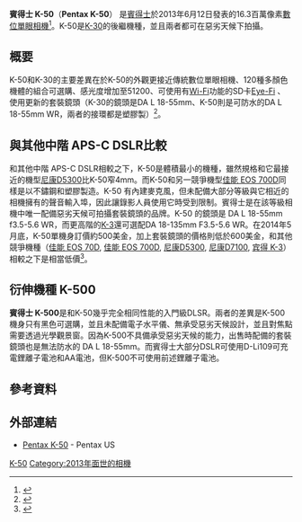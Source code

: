 {{noteTA
|1=zh-hans:宾得; zh-hk:賓得; zh-tw:賓得士
|2=zh-cn:数码单镜头反光相机;zh-hk:數碼單鏡反光相機;zh-tw:數位單眼相機;
}}
{{Infobox camera
| model   = Pentax K-50
| image   = Pentax K-50 red.JPG
| caption  =  Pentax K-50 與彈出的內建閃光燈
| kind = [[數位單眼相機|數位單眼相機]]
| sensor = APS-C 23.7×15.7 mm [[互補式金屬氧化物半導體|CMOS]]
| res = 16.3 百萬有效像素
| lens mount = 可更換鏡頭的[[賓得士_K_接環|賓得士 K<sub>AF3</sub> 和 K<sub>AF2</sub> 接環]]，適用於{{link-en|賓得士鏡頭|Pentax (lens)|賓得士自動對焦鏡頭}}，較舊的手動鏡頭則支援手動光圈環。
| shutterRange = 30-1/6000秒、B快門
| speedRange   = ISO 100–51200，以1、0.5或0.3 EV 增減。
| metering     = [[鏡後測光|TTL]] 全開光圈77分區測光、中央重點測光、點測光。
| rearLCD      = 3英吋92.1萬像素，有保護膜覆蓋，可調整顯示亮度與色澤。
| recording_medium =[[SD卡|SD卡]]、SDHC、SDXC（可支援[[Eye-Fi|Eye-Fi]]）
| flash        = 內建彈出式閃光燈、支援高速同步的 P-TTL 閃光燈熱靴1/180 {{link-en|閃光燈同步|Flash synchronization}}（X-sync）速度。
| battery      =可充電的D-LI109 鋰離子電池，可選購轉接器使用4顆AA電池。
| viewfinder   = 0.92放大倍率，接近100%覆蓋的眼平[[五稜鏡|五稜鏡]]。
| weight       = 含電池與SD卡：650 g<br />不含電池：590 g
| madeIn       = {{Flag|Vietnam}}
}}
'''賓得士 K-50'''（'''Pentax K-50'''） 是[[賓得士|賓得士]]於2013年6月12日發表的16.3百萬像素[[數位單眼相機|數位單眼相機]]<ref name="dpr_preview">{{cite web|url=http://www.dpreview.com/news/2013/06/12/Pentax-launches-k-50-k-500-16MP-mid-and-entry-level-16MP-DSLRs|title=Pentax announces K-50 and K-500 mid- and entry-level DSLRs|date=2012-06-12|accessdate=2012-08-06|archive-date=2013-12-22|archive-url=https://web.archive.org/web/20131222081025/http://www.dpreview.com/news/2013/06/12/Pentax-launches-k-50-k-500-16MP-mid-and-entry-level-16MP-DSLRs|dead-url=no}}</ref>。K-50是[[賓得士_K-30|K-30]]的後繼機種，並且兩者都可在惡劣天候下拍攝。

== 概要 ==
K-50和K-30的主要差異在於K-50的外觀更接近傳統數位單眼相機、120種多顏色機體的組合可選購、感光度增加至51200、可使用有[[Wi-Fi|Wi-Fi]]功能的SD卡[[Eye-Fi|Eye-Fi]] 、使用更新的套裝鏡頭（K-30的鏡頭是DA L 18-55mm、K-50則是可防水的DA L 18-55mm WR，兩者的接環都是塑膠製）<ref>{{cite web |url=http://www.dpreview.com/articles/7885360476/first-impressions-of-the-pentax-k50-and-k500 |title=First impressions of the Pentax K50 and K500 |accessdate=January 29, 2014 |archive-date=2020-08-10 |archive-url=https://web.archive.org/web/20200810122912/https://www.dpreview.com/articles/7885360476/first-impressions-of-the-pentax-k50-and-k500 |dead-url=no }}</ref>。

==與其他中階 APS-C DSLR比較 ==
和其他中階 APS-C DSLR相較之下，K-50是體積最小的機種，雖然規格和它最接近的機型[[尼康D5300|尼康D5300]]比K-50窄4mm。而K-50和另一競爭機型[[佳能_EOS_700D|佳能 EOS 700D]]同樣是以不鏽鋼和塑膠製造。K-50 有內建麥克風，但未配備大部分等級與它相近的相機擁有的聲音輸入埠，因此讓錄影人員使用它時受到限制。賓得士是在該等級相機中唯一配備惡劣天候可拍攝套裝鏡頭的品牌。K-50 的鏡頭是 DA L 18-55mm f3.5-5.6 WR，而更高階的[[宾得_K-3|K-3]]還可選配DA 18-135mm F3.5-5.6 WR。在2014年5月底，K-50單機身訂價約500美金，加上套裝鏡頭的價格則低於600美金，和其他競爭機種（[[佳能_EOS_70D|佳能 EOS 70D]], [[佳能_EOS_700D|佳能 EOS 700D]], [[尼康D5300|尼康D5300]], [[尼康D7100|尼康D7100]], [[宾得_K-3|宾得 K-3]]）相較之下是相當低價<ref>{{cite web |url=http://www.gizmag.com/mid-range-dslr-comparison-2013/29964/ |title=2013 Mid-Range DSLR Comparison Guide |author=Simon Crisp |accessdate=January 31, 2014 |archive-date=2016-07-29 |archive-url=https://web.archive.org/web/20160729194013/http://www.gizmag.com/mid-range-dslr-comparison-2013/29964/ |dead-url=no }}</ref>。

== 衍伸機種 K-500 ==
'''賓得士 K-500'''是和K-50幾乎完全相同性能的入門級DLSR。兩者的差異是K-500機身只有黑色可選購，並且未配備電子水平儀、無承受惡劣天候設計，並且對焦點需要透過光學觀景窗。因為K-500不具備承受惡劣天候的能力，出售時配備的套裝鏡頭也是無法防水的 DA L 18-55mm。而賓得士大部分DSLR可使用D-Li109可充電鋰離子電池和AA電池，但K-500不可使用前述鋰離子電池。

== 參考資料 ==
{{reflist}}

==外部連結==
{{commons cat multi|Pentax K-50|Taken with Pentax K-50}}
*[https://archive.is/20130806235608/http://www.pentaximaging.com/dslr/K-50_Black Pentax K-50] - Pentax US

{{Pentax DSLR Cameras}}
{{DSLR cameras with movie mode}}

[[Category:_宾得数码单镜反光相机|K-50]]
[[Category:2013年面世的相機|Category:2013年面世的相機]]